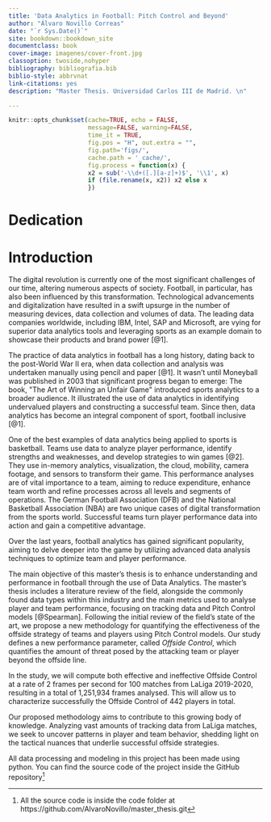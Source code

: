 ```yaml
--- 
title: 'Data Analytics in Football: Pitch Control and Beyond'
author: "Álvaro Novillo Correas"
date: "`r Sys.Date()`"
site: bookdown::bookdown_site
documentclass: book
cover-image: imagenes/cover-front.jpg
classoption: twoside,nohyper
bibliography: bibliografia.bib
biblio-style: abbrvnat
link-citations: yes
description: "Master Thesis. Universidad Carlos III de Madrid. \n"

---
```


```r

knitr::opts_chunk$set(cache=TRUE, echo = FALSE,
                      message=FALSE, warning=FALSE,
                      time_it = TRUE,
                      fig.pos = "H", out.extra = "",
                      fig.path='figs/',
                      cache.path = '_cache/',
                      fig.process = function(x) {
                      x2 = sub('-\\d+([.][a-z]+)$', '\\1', x)
                      if (file.rename(x, x2)) x2 else x
                      })
```
# Dedication {#dedication .unnumbered}

\listoffigures

# Introduction
The digital revolution is currently one of the most significant
challenges of our time, altering numerous aspects of society. Football,
in particular, has also been influenced by this transformation.
Technological advancements and digitalization have resulted in a swift
upsurge in the number of measuring devices, data collection and volumes
of data. The leading data companies worldwide, including IBM, Intel, SAP
and Microsoft, are vying for superior data analytics tools and
leveraging sports as an example domain to showcase their products and
brand power [@1].

The practice of data analytics in football has a long history, dating
back to the post-World War II era, when data collection and analysis was
undertaken manually using pencil and paper [@1]. It wasn't until
Moneyball was published in 2003 that significant progress began to
emerge: The book, \"The Art of Winning an Unfair Game\" introduced
sports analytics to a broader audience. It illustrated the use of data
analytics in identifying undervalued players and constructing a
successful team. Since then, data analytics has become an integral
component of sport, football inclusive [@1].

One of the best examples of data analytics being applied to sports is
basketball. Teams use data to analyze player performance, identify
strengths and weaknesses, and develop strategies to win games [@2]. They
use in-memory analytics, visualization, the cloud, mobility, camera
footage, and sensors to transform their game. This performance analyses
are of vital importance to a team, aiming to reduce expenditure, enhance
team worth and refine processes across all levels and segments of
operations. The German Football Association (DFB) and the National
Basketball Association (NBA) are two unique cases of digital
transformation from the sports world. Successful teams turn player
performance data into action and gain a competitive advantage.

Over the last years, football analytics has gained significant
popularity, aiming to delve deeper into the game by utilizing advanced
data analysis techniques to optimize team and player performance. 

The main objective of this master’s thesis is to enhance understanding and performance in football through the use of Data Analytics. The master’s thesis includes a literature review of the field, alongside the commonly found data types within this
industry and the main metrics used to analyse player and team performance, focusing on tracking data and Pitch Control models [@Spearman]. Following the initial review of the field's state of the art, we propose a new methodology for quantifying the effectiveness of the offside strategy of teams and players using Pitch Control models. Our study defines a new performance parameter, called *Offside Control*, which quantifies the amount of threat posed by the attacking team or player beyond the offside line.

In the study, we will compute both effective and ineffective Offside Control at a rate of 2 frames per second for 100 matches from LaLiga 2019-2020, resulting in a total of 1,251,934 frames analysed. This will allow us to characterize successfully the Offside Control of 442 players in total.

Our proposed methodology aims to contribute to this growing body of knowledge. Analyzing vast amounts of tracking data from LaLiga matches, we seek to uncover patterns in player and team behavior, shedding light on the tactical nuances that underlie successful offside strategies.

All data processing and modeling in this project has been made using python. You can find the source code of the project inside the GitHub repository[^1]

[^1]: All the source code is inside the code folder at https://github.com/AlvaroNovillo/master_thesis.git